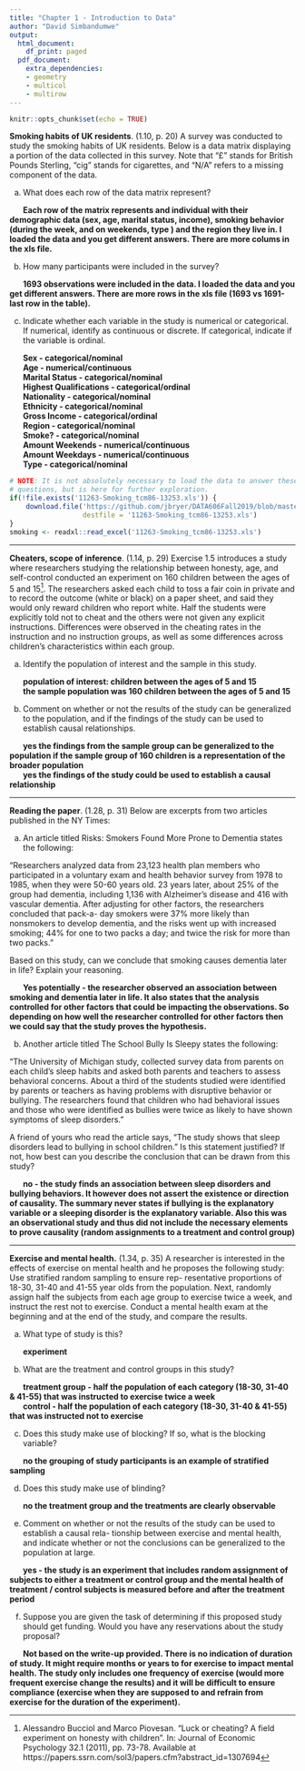 ```yaml
---
title: "Chapter 1 - Introduction to Data"
author: "David Simbandumwe"
output:
  html_document:
    df_print: paged
  pdf_document:
    extra_dependencies:
    - geometry
    - multicol
    - multirow
---
```


```r
knitr::opts_chunk$set(echo = TRUE)
```

**Smoking habits of UK residents**. (1.10, p. 20) A survey was conducted to study the smoking habits of UK residents. Below is a data matrix displaying a portion of the data collected in this survey. Note that "$\pounds$" stands for British Pounds Sterling, "cig" stands for cigarettes, and "N/A" refers to a missing component of the data.

\begin{center}
\scriptsize{
\begin{tabular}{rccccccc}
\hline
	& sex 	 & age 	& marital 	& grossIncome 					     & smoke & amtWeekends	& amtWeekdays \\ 
\hline
1 	& Female & 42 	& Single 	& Under $\pounds$2,600 			     & Yes 	 & 12 cig/day   & 12 cig/day \\ 
2 	& Male	 & 44	& Single 	& $\pounds$10,400 to $\pounds$15,600 & No	 & N/A 			& N/A \\ 
3 	& Male 	 & 53 	& Married   & Above $\pounds$36,400 		     & Yes 	 & 6 cig/day 	& 6 cig/day \\ 
\vdots & \vdots & \vdots & \vdots & \vdots 				             & \vdots & \vdots 	    & \vdots \\ 
1691 & Male  & 40   & Single 	& $\pounds$2,600 to $\pounds$5,200   & Yes 	 & 8 cig/day 	& 8 cig/day \\   
\hline
\end{tabular}
}
\end{center}


(a) What does each row of the data matrix represent?

|       **Each row of the matrix represents and individual with their demographic data (sex, age, marital status, income), smoking behavior (during the week, and on weekends, type ) and the region they live in. I loaded the data and you get different answers. There are more colums in the xls file.** 

(b) How many participants were included in the survey?

|       **1693 observations were included in the data. I loaded the data and you get different answers. There are more rows in the xls file (1693 vs 1691-last row in the table).**

(c) Indicate whether each variable in the study is numerical or categorical. If numerical, identify as continuous or discrete. If categorical, indicate if the variable is ordinal.


|       **Sex - categorical/nominal**
|       **Age - numerical/continuous**
|       **Marital Status - categorical/nominal**
|       **Highest Qualifications - categorical/ordinal**
|       **Nationality - categorical/nominal**
|       **Ethnicity - categorical/nominal**
|       **Gross Income - categorical/ordinal**
|       **Region - categorical/nominal**
|       **Smoke? - categorical/nominal**
|       **Amount Weekends - numerical/continuous**
|       **Amount Weekdays - numerical/continuous**
|       **Type - categorical/nominal**

```r
# NOTE: It is not absolutely necessary to load the data to answer these 
# questions, but is here for further exploration. 
if(!file.exists('11263-Smoking_tcm86-13253.xls')) {
	download.file('https://github.com/jbryer/DATA606Fall2019/blob/master/course_data/11263-Smoking_tcm86-13253.xls?raw=true', 
				  destfile = '11263-Smoking_tcm86-13253.xls')
}
smoking <- readxl::read_excel('11263-Smoking_tcm86-13253.xls')
```





--------------------------------------------------------------------------------

\clearpage

**Cheaters, scope of inference**. (1.14, p. 29) Exercise 1.5 introduces a study where researchers studying the relationship between honesty, age, and self-control conducted an experiment on 160 children between the ages of 5 and 15[^1]. The researchers asked each child to toss a fair coin in private and to record the outcome (white or black) on a paper sheet, and said they would only reward children who report white. Half the students were explicitly told not to cheat and the others were not given any explicit instructions. Differences were observed in the cheating rates in the instruction and no instruction groups, as well as some differences across children's characteristics within each group.

(a) Identify the population of interest and the sample in this study.

|       **population of interest: children between the ages of 5 and 15**
|       **the sample population was 160 children between the ages of 5 and 15** 

(b) Comment on whether or not the results of the study can be generalized to the population, and
if the findings of the study can be used to establish causal relationships.

|       **yes the findings from the sample group can be generalized to the population if the sample group of 160 children is a representation of the broader population**
|       **yes the findings of the study could be used to establish a causal relationship**

[^1]: Alessandro Bucciol and Marco Piovesan. "Luck or cheating? A field experiment on honesty with children". In: Journal of Economic Psychology 32.1 (2011), pp. 73-78. Available at https://papers.ssrn.com/sol3/papers.cfm?abstract_id=1307694



--------------------------------------------------------------------------------

\clearpage

**Reading the paper**. (1.28, p. 31) Below are excerpts from two articles published in the NY Times:

(a) An article titled Risks: Smokers Found More Prone to Dementia states the following:

"Researchers analyzed data from 23,123 health plan members who participated in a voluntary exam and health behavior survey from 1978 to 1985, when they were 50-60 years old. 23 years later, about 25% of the group had dementia, including 1,136 with Alzheimer's disease and 416 with vascular dementia. After adjusting for other factors, the researchers concluded that pack-a- day smokers were 37% more likely than nonsmokers to develop dementia, and the risks went up with increased smoking; 44% for one to two packs a day; and twice the risk for more than two packs."

Based on this study, can we conclude that smoking causes dementia later in life? Explain your reasoning.

|       **Yes potentially - the researcher observed an association between smoking and dementia later in life. It also states that the analysis controlled for other factors that could be impacting the observations. So depending on how well the researcher controlled for other factors then we could say that the study proves the hypothesis.**  




(b) Another article titled The School Bully Is Sleepy states the following:

"The University of Michigan study, collected survey data from parents on each child's sleep habits and asked both parents and teachers to assess behavioral concerns. About a third of the students studied were identified by parents or teachers as having problems with disruptive behavior or bullying. The researchers found that children who had behavioral issues and those who were identified as bullies were twice as likely to have shown symptoms of sleep disorders."

A friend of yours who read the article says, "The study shows that sleep disorders lead to bullying in school children." Is this statement justified? If not, how best can you describe the conclusion that can be drawn from this study?

|       **no - the study finds an association between sleep disorders and bullying behaviors. It however does not assert the existence or direction of causality. The summary never states if bullying is the explanatory variable or a sleeping disorder is the explanatory variable. Also this was an observational study and thus did not include the necessary elements to prove causality (random assignments to a treatment and control group)**




--------------------------------------------------------------------------------

\clearpage

**Exercise and mental health.** (1.34, p. 35) A researcher is interested in the effects of exercise on mental health and he proposes the following study: Use stratified random sampling to ensure rep- resentative proportions of 18-30, 31-40 and 41-55 year olds from the population. Next, randomly assign half the subjects from each age group to exercise twice a week, and instruct the rest not to exercise. Conduct a mental health exam at the beginning and at the end of the study, and compare the results.

(a) What type of study is this?

|       **experiment**

(b) What are the treatment and control groups in this study?

|       **treatment group - half the population of each category (18-30, 31-40 & 41-55) that was instructed to exercise twice a week**
|       **control - half the population of each category (18-30, 31-40 & 41-55) that was instructed not to exercise**

(c) Does this study make use of blocking? If so, what is the blocking variable?

|       **no the grouping of study participants is an example of stratified sampling** 

(d) Does this study make use of blinding?

|       **no the treatment group and the treatments are clearly observable**

(e) Comment on whether or not the results of the study can be used to establish a causal rela- tionship between exercise and mental health, and indicate whether or not the conclusions can be generalized to the population at large.

|       **yes - the study is an experiment that includes random assignment of subjects to either a treatment or control group and the mental health of treatment / control subjects is measured before and after the treatment period** 

(f) Suppose you are given the task of determining if this proposed study should get funding. Would you have any reservations about the study proposal?

|       **Not based on the write-up provided. There is no indication of duration of study. It might require months or years to for exercise to impact mental health. The study only includes one frequency of exercise (would more frequent exercise change the results) and it will be difficult to ensure compliance (exercise when they are supposed to and refrain from exercise for the duration of the experiment).**



